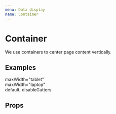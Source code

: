 ```yaml
---
menu: Data display
name: Container
---
```



# Container

We use containers to center page content vertically.

## Examples

<Playground>
  <Container maxWidth="tablet" style={{ backgroundColor: '#cf0' }}>
    maxWidth="tablet"
  </Container>
  <br />
  <Container maxWidth="laptop" style={{ backgroundColor: '#cf0' }}>
    maxWidth="laptop"
  </Container>
  <br />
  <Container disableGutters style={{ backgroundColor: '#cf0' }}>
    default, disableGutters
  </Container>
</Playground>

## Props

<Props of={Container} />
